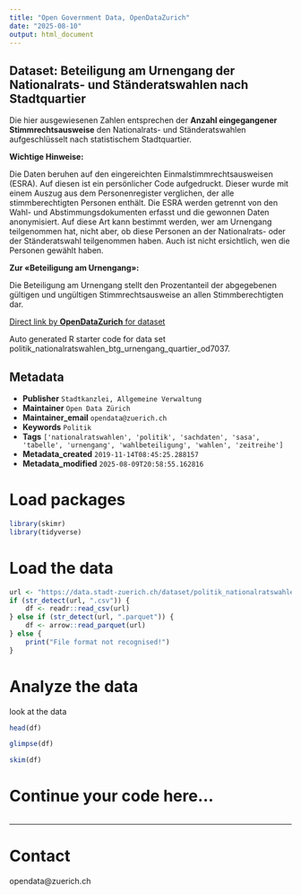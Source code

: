 ```yaml
---
title: "Open Government Data, OpenDataZurich"
date: "2025-08-10"
output: html_document
---
```


## Dataset: Beteiligung am Urnengang der Nationalrats- und Ständeratswahlen nach Stadtquartier


Die hier ausgewiesenen Zahlen entsprechen der **Anzahl eingegangener Stimmrechtsausweise** den Nationalrats- und Ständeratswahlen aufgeschlüsselt nach statistischem Stadtquartier.


**Wichtige Hinweise:**


Die Daten beruhen auf den eingereichten Einmalstimmrechtsausweisen (ESRA). Auf diesen ist ein persönlicher Code aufgedruckt. Dieser wurde mit einem Auszug aus dem Personenregister verglichen, der alle stimmberechtigten Personen enthält. Die ESRA werden getrennt von den Wahl- und Abstimmungsdokumenten erfasst und die gewonnen Daten anonymisiert. Auf diese Art kann bestimmt werden, wer am Urnengang teilgenommen hat, nicht aber, ob diese Personen an der Nationalrats- oder der Ständeratswahl teilgenommen haben. Auch ist nicht ersichtlich, wen die Personen gewählt haben.


[]()

**Zur «Beteiligung am Urnengang»:**


Die Beteiligung am Urnengang stellt den Prozentanteil der abgegebenen gültigen und ungültigen Stimmrechtsausweise an allen Stimmberechtigten dar.


[]()



[Direct link by **OpenDataZurich** for dataset](https://data.stadt-zuerich.ch/dataset/politik_nationalratswahlen_btg_urnengang_quartier_od7037)

Auto generated R starter code for data set politik_nationalratswahlen_btg_urnengang_quartier_od7037.

## Metadata

- **Publisher** `Stadtkanzlei, Allgemeine Verwaltung`
- **Maintainer** `Open Data Zürich`
- **Maintainer_email** `opendata@zuerich.ch`
- **Keywords** `Politik`
- **Tags** `['nationalratswahlen', 'politik', 'sachdaten', 'sasa', 'tabelle', 'urnengang', 'wahlbeteiligung', 'wahlen', 'zeitreihe']`
- **Metadata_created** `2019-11-14T08:45:25.288157`
- **Metadata_modified** `2025-08-09T20:58:55.162816`


# Load packages

```r
library(skimr)
library(tidyverse)
```

# Load the data

```r
url <- "https://data.stadt-zuerich.ch/dataset/politik_nationalratswahlen_btg_urnengang_quartier_od7037/download/POL703OD7037.csv"
if (str_detect(url, ".csv")) {
    df <- readr::read_csv(url)
} else if (str_detect(url, ".parquet")) {
    df <- arrow::read_parquet(url)
} else {
    print("File format not recognised!")
}
```

# Analyze the data

look at the data
```r
head(df)
```

```r
glimpse(df)
```

```r
skim(df)
```

# Continue your code here...

```r

```

------------------------------------------------------------------------

# Contact

opendata@zuerich.ch

